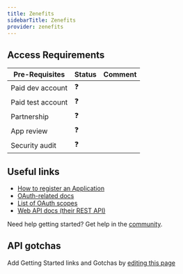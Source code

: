 ```yaml
---
title: Zenefits
sidebarTitle: Zenefits
provider: zenefits
---
```



<Overview />
<PreBuiltTooling provider={providers[pageMetadata.provider]} />
<PreBuiltUseCases />

## Access Requirements
| Pre-Requisites | Status | Comment|
| - | - | - |
| Paid dev account | ❓ |  |
| Paid test account | ❓ |  |
| Partnership | ❓ | |
| App review | ❓ |  |
| Security audit | ❓ | |



## Useful links

-   [How to register an Application](https://developers.zenefits.com/reference/getting-started#:~:text=%F0%9F%91%8D-,How%20do%20you%20sign%20up%3F,-We%20hope%20this)
-   [OAuth-related docs](https://developers.zenefits.com/reference/auth)
-   [List of OAuth scopes](https://developers.zenefits.com/reference/permissions)
-   [Web API docs (their REST API)](https://developers.zenefits.com/reference/overview-1)

<Tip>Need help getting started? Get help in the [community](https://nango.dev/slack).</Tip>

## API gotchas

<Note>Add Getting Started links and Gotchas by [editing this page](https://github.com/nangohq/nango/tree/master/docs-v2/integrations/all/zenefits.mdx)</Note>
